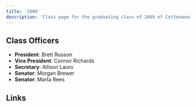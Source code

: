 ```yaml
---
title: '2009'
description: 'Class page for the graduating class of 2009 of Cottonwood High School.'
---
```


## Class Officers

- **President**: Brett Russon
- **Vice President**: Connor Richards
- **Secretary**: Allison Lauro
- **Senator**: Morgan Brewer
- **Senator**: Marta Rees

## Links



<CardGrid>
  <LinkCard
    title="Class of '09 Facebook"
    href="https://www.facebook.com/groups/275380839173735/"
  />
</CardGrid>
